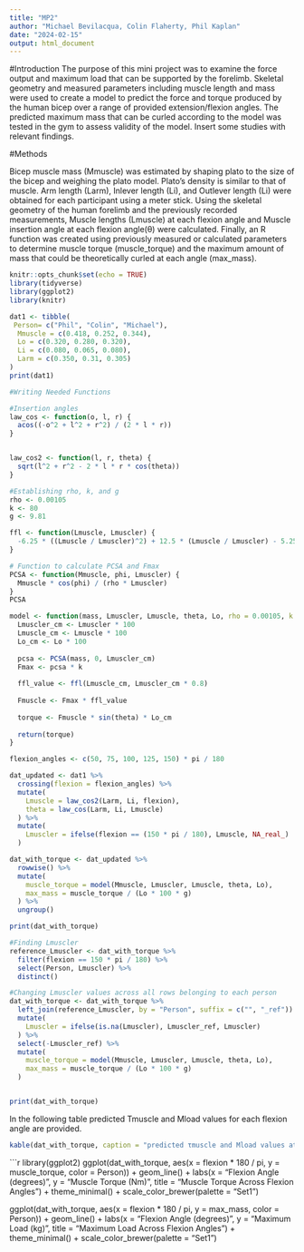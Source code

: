 ```yaml
---
title: "MP2"
author: "Michael Bevilacqua, Colin Flaherty, Phil Kaplan"
date: "2024-02-15"
output: html_document
---
```

#Introduction 
The purpose of this mini project was to examine the force output and maximum load that can be supported by the forelimb. Skeletal geometry and measured parameters including muscle length and mass were used to create a model to predict the force and torque produced by the human bicep over a range of provided extension/flexion angles. The predicted maximum mass that can be curled according to the model was tested in the gym to assess validity of the model. Insert some studies with relevant findings. 


#Methods

Bicep muscle mass (Mmuscle) was estimated by shaping plato to the size of the bicep and weighing the plato model. Plato's density is similar to that of muscle. Arm length (Larm), Inlever length (Li), and Outlever length (Li) were obtained for each participant using a meter stick. Using the skeletal geometry of the human forelimb and the previously recorded measurements,  Muscle lengths (Lmuscle) at each flexion angle and Muscle insertion angle at each flexion angle(θ) were calculated. Finally, an R function was created using previously measured or calculated parameters to determine muscle torque (muscle_torque) and the maximum amount of mass that could be theoretically curled at each angle (max_mass).


```r
knitr::opts_chunk$set(echo = TRUE)
library(tidyverse)
library(ggplot2)
library(knitr)
```

```r
dat1 <- tibble(
 Person= c("Phil", "Colin", "Michael"),
  Mmuscle = c(0.418, 0.252, 0.344),
  Lo = c(0.320, 0.280, 0.320),
  Li = c(0.080, 0.065, 0.080),
  Larm = c(0.350, 0.31, 0.305)
)
print(dat1)
```

```r
#Writing Needed Functions 

#Insertion angles
law_cos <- function(o, l, r) {
  acos((-o^2 + l^2 + r^2) / (2 * l * r))
}


law_cos2 <- function(l, r, theta) {
  sqrt(l^2 + r^2 - 2 * l * r * cos(theta))
}

#Establishing rho, k, and g 
rho <- 0.00105
k <- 80
g <- 9.81 

ffl <- function(Lmuscle, Lmuscler) {
  -6.25 * ((Lmuscle / Lmuscler)^2) + 12.5 * (Lmuscle / Lmuscler) - 5.25
}

# Function to calculate PCSA and Fmax
PCSA <- function(Mmuscle, phi, Lmuscler) {
  Mmuscle * cos(phi) / (rho * Lmuscler)
}
PCSA

```

```r
model <- function(mass, Lmuscler, Lmuscle, theta, Lo, rho = 0.00105, k = 80) {
  Lmuscler_cm <- Lmuscler * 100 
  Lmuscle_cm <- Lmuscle * 100  
  Lo_cm <- Lo * 100  
  
  pcsa <- PCSA(mass, 0, Lmuscler_cm) 
  Fmax <- pcsa * k  
  
  ffl_value <- ffl(Lmuscle_cm, Lmuscler_cm * 0.8)  
  
  Fmuscle <- Fmax * ffl_value 
  
  torque <- Fmuscle * sin(theta) * Lo_cm 
  
  return(torque)
}
```

```r

flexion_angles <- c(50, 75, 100, 125, 150) * pi / 180

dat_updated <- dat1 %>%
  crossing(flexion = flexion_angles) %>%
  mutate(
    Lmuscle = law_cos2(Larm, Li, flexion),
    theta = law_cos(Larm, Li, Lmuscle)
  ) %>%
  mutate(
    Lmuscler = ifelse(flexion == (150 * pi / 180), Lmuscle, NA_real_)
  )

dat_with_torque <- dat_updated %>%
  rowwise() %>%
  mutate(
    muscle_torque = model(Mmuscle, Lmuscler, Lmuscle, theta, Lo),
    max_mass = muscle_torque / (Lo * 100 * g)
  ) %>%
  ungroup()

print(dat_with_torque)

#Finding Lmuscler
reference_Lmuscler <- dat_with_torque %>%
  filter(flexion == 150 * pi / 180) %>%
  select(Person, Lmuscler) %>%
  distinct()

#Changing Lmuscler values across all rows belonging to each person
dat_with_torque <- dat_with_torque %>%
  left_join(reference_Lmuscler, by = "Person", suffix = c("", "_ref")) %>%
  mutate(
    Lmuscler = ifelse(is.na(Lmuscler), Lmuscler_ref, Lmuscler)
  ) %>%
  select(-Lmuscler_ref) %>%
  mutate(
    muscle_torque = model(Mmuscle, Lmuscler, Lmuscle, theta, Lo),
    max_mass = muscle_torque / (Lo * 100 * g)
  )


print(dat_with_torque)
```

In the following table predicted Tmuscle and Mload values for each flexion angle are provided. 
```r
kable(dat_with_torque, caption = "predicted τmuscle and Mload values at each flexion angle")
```

```r
library(ggplot2)
ggplot(dat_with_torque, aes(x = flexion * 180 / pi, y = muscle_torque, color = Person)) +
  geom_line() +
  labs(x = "Flexion Angle (degrees)", y = "Muscle Torque (Nm)", title = "Muscle Torque Across Flexion Angles") +
  theme_minimal() +
  scale_color_brewer(palette = "Set1")

ggplot(dat_with_torque, aes(x = flexion * 180 / pi, y = max_mass, color = Person)) +
  geom_line() +
  labs(x = "Flexion Angle (degrees)", y = "Maximum Load (kg)", title = "Maximum Load Across Flexion Angles") +
  theme_minimal() +
  scale_color_brewer(palette = "Set1")